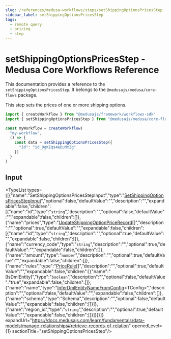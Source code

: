 ```yaml
---
slug: /references/medusa-workflows/steps/setShippingOptionsPricesStep
sidebar_label: setShippingOptionsPricesStep
tags:
  - remote query
  - pricing
  - step
---
```



# setShippingOptionsPricesStep - Medusa Core Workflows Reference

This documentation provides a reference to the `setShippingOptionsPricesStep`. It belongs to the `@medusajs/medusa/core-flows` package.

This step sets the prices of one or more shipping options.

```ts title="src/workflows/my-workflow.ts"
import { createWorkflow } from "@medusajs/framework/workflows-sdk"
import { setShippingOptionsPricesStep } from "@medusajs/medusa/core-flows"

const myWorkflow = createWorkflow(
  "my-workflow",
  () => {
    const data = setShippingOptionsPricesStep({
      "id": "id_9gKIqs4eBuMxZg"
    })
  }
)
```
  

## Input

<TypeList types={[{"name":"SetShippingOptionsPricesStepInput","type":"[SetShippingOptionsPricesStepInput](../../../../types/core_flows.SetShippingOptionsPricesStepInput/page.mdx)","optional":false,"defaultValue":"","description":"","expandable":false,"children":[{"name":"id","type":"`string`","description":"","optional":false,"defaultValue":"","expandable":false,"children":[]},{"name":"prices","type":"[UpdateShippingOptionPriceRecord](../../../../../types/WorkflowTypes/FulfillmentWorkflow/types/types.WorkflowTypes.FulfillmentWorkflow.UpdateShippingOptionPriceRecord/page.mdx)[]","description":"","optional":true,"defaultValue":"","expandable":false,"children":[{"name":"id","type":"`string`","description":"","optional":true,"defaultValue":"","expandable":false,"children":[]},{"name":"currency_code","type":"`string`","description":"","optional":true,"defaultValue":"","expandable":false,"children":[]},{"name":"amount","type":"`number`","description":"","optional":true,"defaultValue":"","expandable":false,"children":[]},{"name":"rules","type":"[PriceRule](../../../../../pricing_models/variables/pricing_models.PriceRule/page.mdx)[]","description":"","optional":true,"defaultValue":"","expandable":false,"children":[{"name":"[IsDmlEntity]","type":"`boolean`","description":"","optional":false,"defaultValue":"true","expandable":false,"children":[]},{"name":"name","type":"[InferDmlEntityNameFromConfig](../../../../../types/DmlTypes/types/types.DmlTypes.InferDmlEntityNameFromConfig/page.mdx)&#60;TConfig&#62;","description":"","optional":false,"defaultValue":"","expandable":false,"children":[]},{"name":"schema","type":"Schema","description":"","optional":false,"defaultValue":"","expandable":false,"children":[]}]},{"name":"region_id","type":"`string`","description":"","optional":true,"defaultValue":"","expandable":false,"children":[]}]}]}]} expandUrl="https://docs.medusajs.com/learn/fundamentals/data-models/manage-relationships#retrieve-records-of-relation" openedLevel={1} sectionTitle="setShippingOptionsPricesStep"/>
